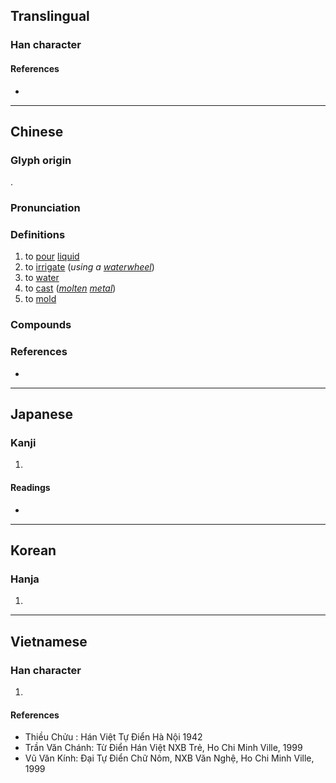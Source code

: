 {{also|浇}}
{{character info/new}}
==Translingual==

===Han character===
{{Han char|rn=85|rad=水|as=12|sn=15|four=34111|canj=EGGU|ids=⿰氵堯}}

====References====
* {{Han ref|kx=0651.270|dkj=18317|dj=1061.280|hdz=31734.150|uh=6F86|ud=28550|bh=BCE5|bd=48357}}

----

==Chinese==
{{zh-forms|s=浇}}

===Glyph origin===
{{Han etym}}
{{Han compound|水|堯|c1=s|c2=p|t1=water|ls=psc}}.

===Pronunciation===
{{zh-pron
|m=jiāo
|c=giu1,hiu1,ngou6,jiu6
|mn=qz,tw,xm:kiau/zz:jiâu
|mc=y
|oc=y
|cat=v
}}

===Definitions===
{{zh-hanzi}}

# to [[pour]] [[liquid]]
# to [[irrigate]] (''using a [[waterwheel]]'')
# to [[water]]
# to [[cast]] (''[[molten]] [[metal]]'')
# to [[mold]]

===Compounds===
{{zh-der|借酒澆愁|冷水澆頭|如湯澆雪|湯澆雪|澆冷水|澆奠|澆季|澆弛|澆愁|澆手|澆梅根|澆水|澆漓|澆灌|澆瓜之惠|澆花|澆薄|澆裹|澆訛|澆鑄|澆頭|澆風薄俗|火上澆油|酒澆壘塊}}

===References===
* {{R:yue:Hanzi}}

{{zh-cat|Intermediate}}

----

==Japanese==

===Kanji===
{{ja-kanji|grade=|rs=水12}}

# {{defn|lang=ja|sort=水12}}

====Readings====
* {{ja-readings|on=[[ぎょう]] (gyō)|kun=[[そそぐ]] (sosogu)}}

----

==Korean==

===Hanja===
{{ko-hanja|hangeul=요|eumhun=|rv=yo|mr=yo|y=yo}}

# {{defn|lang=ko|sort=水12}}

----

==Vietnamese==

===Han character===
{{vi-hantu|[[nhão]], [[kiêu]], [[nghiêu]]|rs=水12}}

# {{defn|lang=vi|sort=水12}}

====References====
* Thiều Chửu : Hán Việt Tự Điển Hà Nội 1942
* Trần Văn Chánh: Từ Điển Hán Việt NXB Trẻ, Ho Chi Minh Ville, 1999
* Vũ Văn Kính: Đại Tự Điển Chữ Nôm, NXB Văn Nghệ, Ho Chi Minh Ville, 1999
